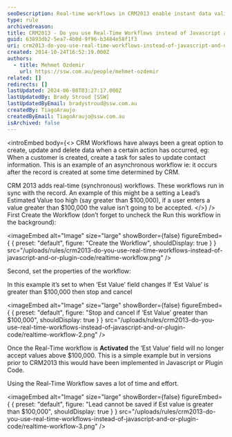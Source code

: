 ```yaml
---
seoDescription: Real-time workflows in CRM2013 enable instant data validation and manipulation, replacing traditional JavaScript and plugin code approaches.
type: rule
archivedreason:
title: CRM2013 - Do you use Real-Time Workflows instead of Javascript and/or Plugin Code?
guid: 63893db2-5ea7-4b0d-9f96-b3484e58f1f3
uri: crm2013-do-you-use-real-time-workflows-instead-of-javascript-and-or-plugin-code
created: 2014-10-24T16:52:19.000Z
authors:
  - title: Mehmet Ozdemir
    url: https://ssw.com.au/people/mehmet-ozdemir
related: []
redirects: []
lastUpdated: 2024-06-08T03:27:17.000Z
lastUpdatedBy: Brady Stroud [SSW]
lastUpdatedByEmail: bradystroud@ssw.com.au
createdBy: TiagoAraujo
createdByEmail: TiagoAraujo@ssw.com.au
isArchived: false
---
```


<introEmbed
  body={<>
CRM Workflows have always been a great option to create, update and delete data when a certain action has occurred, eg: When a customer is created, create a task for sales to update contact information. This is an example of an asynchronous workflow ie: it occurs after the record is created at some time determined by CRM.

CRM 2013 adds real-time (synchronous) workflows. These workflows run in sync with the record. An example of this might be a setting a Lead’s Estimated Value too high (say greater than $100,000), if a user enters a value greater than $100,000 the value isn’t going to be accepted.
  </>}
/>
First Create the Workflow (don’t forget to uncheck the Run this workflow in the background):


<imageEmbed
  alt="Image"
  size="large"
  showBorder={false}
  figureEmbed={ {
    preset: "default",
    figure: "Create the Workflow",
    shouldDisplay: true
  } }
  src="/uploads/rules/crm2013-do-you-use-real-time-workflows-instead-of-javascript-and-or-plugin-code/realtime-workflow.png"
/>


Second, set the properties of the workflow:

In this example it’s set to when ‘Est Value’ field changes
If ‘Est Value’ is greater than $100,000 then stop and cancel


<imageEmbed
  alt="Image"
  size="large"
  showBorder={false}
  figureEmbed={ {
    preset: "default",
    figure: "Stop and cancel if ‘Est Value’ greater than $100,000",
    shouldDisplay: true
  } }
  src="/uploads/rules/crm2013-do-you-use-real-time-workflows-instead-of-javascript-and-or-plugin-code/realtime-workflow-2.png"
/>


Once the Real-Time workflow is **Activated** the ‘Est Value’ field will no longer accept values above $100,000. This is a simple example but in versions prior to CRM2013 this would have been implemented in Javascript or Plugin Code.

Using the Real-Time Workflow saves a lot of time and effort.


<imageEmbed
  alt="Image"
  size="large"
  showBorder={false}
  figureEmbed={ {
    preset: "default",
    figure: "Lead cannot be saved if Est value is greater than $100,000",
    shouldDisplay: true
  } }
  src="/uploads/rules/crm2013-do-you-use-real-time-workflows-instead-of-javascript-and-or-plugin-code/realtime-workflow-3.png"
/>
